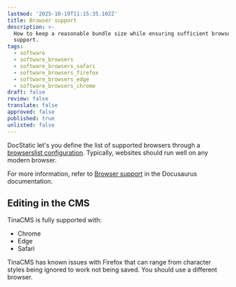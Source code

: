 ```yaml
---
lastmod: '2025-10-19T11:15:35.102Z'
title: Browser support
description: >-
  How to keep a reasonable bundle size while ensuring sufficient browser
  support.
tags:
  - software
  - software_browsers
  - software_browsers_safari
  - software_browsers_firefox
  - software_browsers_edge
  - software_browsers_chrome
draft: false
review: false
translate: false
approved: false
published: true
unlisted: false
---
```


DocStatic let's you define the list of supported browsers through a [browserslist configuration](https://github.com/browserslist/browserslist). Typically, websites should run well on any modern browser.

For more information, refer to [Browser support](https://docusaurus.io/docs/browser-support) in the Docusaurus documentation.

## Editing in the CMS

TinaCMS is fully supported with:

* Chrome
* Edge
* Safari

<Admonition type="danger" title="Warning">
  TinaCMS has known issues with Firefox that can range from character styles being ignored to work not being saved. You should use a different browser.
</Admonition>
